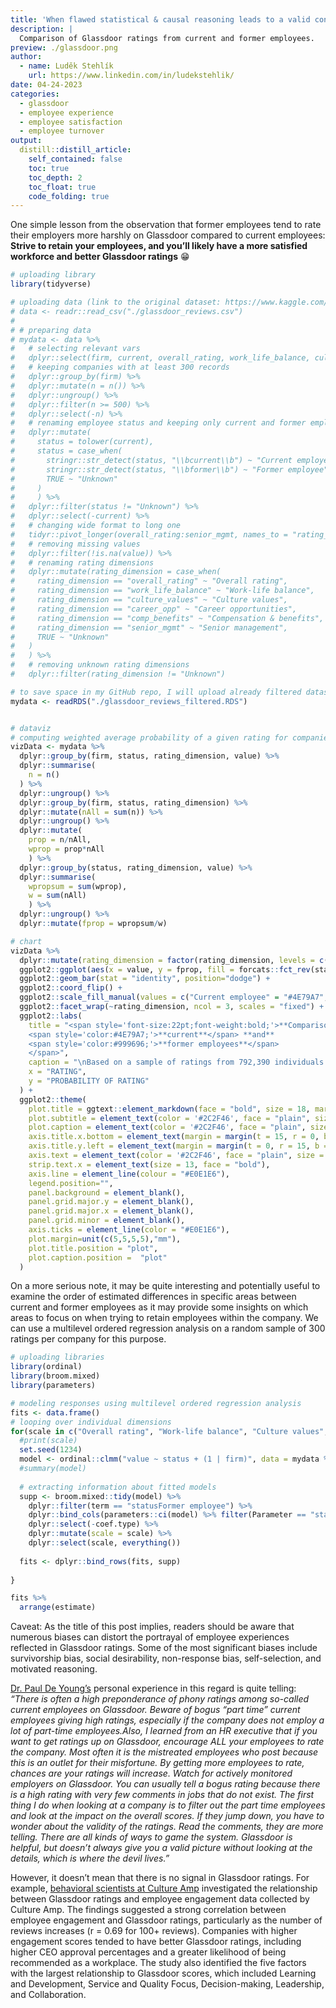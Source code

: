```yaml
---
title: 'When flawed statistical & causal reasoning leads to a valid conclusion anyway'
description: |
  Comparison of Glassdoor ratings from current and former employees.
preview: ./glassdoor.png
author:
  - name: Luděk Stehlík
    url: https://www.linkedin.com/in/ludekstehlik/
date: 04-24-2023
categories:
  - glassdoor
  - employee experience
  - employee satisfaction
  - employee turnover
output:
  distill::distill_article:
    self_contained: false
    toc: true
    toc_depth: 2
    toc_float: true
    code_folding: true
---
```


One simple lesson from the observation that former employees tend to rate their employers more harshly on Glassdoor compared to current employees: **Strive to retain your employees, and you'll likely have a more satisfied workforce and better Glassdoor ratings** 😁

```r

# uploading library
library(tidyverse)

# uploading data (link to the original dataset: https://www.kaggle.com/datasets/davidgauthier/glassdoor-job-reviews/code)
# data <- readr::read_csv("./glassdoor_reviews.csv")
# 
# # preparing data
# mydata <- data %>%
#   # selecting relevant vars
#   dplyr::select(firm, current, overall_rating, work_life_balance, culture_values, career_opp, comp_benefits, senior_mgmt) %>%
#   # keeping companies with at least 300 records
#   dplyr::group_by(firm) %>%
#   dplyr::mutate(n = n()) %>%
#   dplyr::ungroup() %>%
#   dplyr::filter(n >= 500) %>%
#   dplyr::select(-n) %>%
#   # renaming employee status and keeping only current and former employees
#   dplyr::mutate(
#     status = tolower(current),
#     status = case_when(
#       stringr::str_detect(status, "\\bcurrent\\b") ~ "Current employee",
#       stringr::str_detect(status, "\\bformer\\b") ~ "Former employee",
#       TRUE ~ "Unknown"
#     )
#     ) %>%
#   dplyr::filter(status != "Unknown") %>%
#   dplyr::select(-current) %>%
#   # changing wide format to long one
#   tidyr::pivot_longer(overall_rating:senior_mgmt, names_to = "rating_dimension", values_to = "value") %>%
#   # removing missing values
#   dplyr::filter(!is.na(value)) %>%
#   # renaming rating dimensions
#   dplyr::mutate(rating_dimension = case_when(
#     rating_dimension == "overall_rating" ~ "Overall rating",
#     rating_dimension == "work_life_balance" ~ "Work-life balance",
#     rating_dimension == "culture_values" ~ "Culture values",
#     rating_dimension == "career_opp" ~ "Career opportunities",
#     rating_dimension == "comp_benefits" ~ "Compensation & benefits",
#     rating_dimension == "senior_mgmt" ~ "Senior management",
#     TRUE ~ "Unknown"
#   )
#   ) %>%
#   # removing unknown rating dimensions
#   dplyr::filter(rating_dimension != "Unknown")

# to save space in my GitHub repo, I will upload already filtered dataset saved as .RDS file
mydata <- readRDS("./glassdoor_reviews_filtered.RDS")


# dataviz 
# computing weighted average probability of a given rating for companies in the sample
vizData <- mydata %>%
  dplyr::group_by(firm, status, rating_dimension, value) %>%
  dplyr::summarise(
    n = n()
  ) %>%
  dplyr::ungroup() %>%
  dplyr::group_by(firm, status, rating_dimension) %>%
  dplyr::mutate(nAll = sum(n)) %>%
  dplyr::ungroup() %>%
  dplyr::mutate(
    prop = n/nAll,
    wprop = prop*nAll
    ) %>%
  dplyr::group_by(status, rating_dimension, value) %>%
  dplyr::summarise(
    wpropsum = sum(wprop),
    w = sum(nAll)
    ) %>%
  dplyr::ungroup() %>%
  dplyr::mutate(fprop = wpropsum/w)

# chart
vizData %>%
  dplyr::mutate(rating_dimension = factor(rating_dimension, levels = c("Overall rating", "Work-life balance", "Culture values", "Career opportunities", "Compensation & benefits", "Senior management"))) %>%
  ggplot2::ggplot(aes(x = value, y = fprop, fill = forcats::fct_rev(status))) +
  ggplot2::geom_bar(stat = "identity", position="dodge") +
  ggplot2::coord_flip() +
  ggplot2::scale_fill_manual(values = c("Current employee" = "#4E79A7", "Former employee" = "gray")) +
  ggplot2::facet_wrap(~rating_dimension, ncol = 3, scales = "fixed") +
  ggplot2::labs(
    title = "<span style='font-size:22pt;font-weight:bold;'>**Comparison of Glassdoor ratings from** 
    <span style='color:#4E79A7;'>**current**</span> **and**
    <span style='color:#999696;'>**former employees**</span>
    </span>",
    caption = "\nBased on a sample of ratings from 792,390 individuals across 165 companies with more than 500 records each.\nThe values represent the weighted average probability of a given rating for companies in the sample.",
    x = "RATING",
    y = "PROBABILITY OF RATING"
  ) +
  ggplot2::theme(
    plot.title = ggtext::element_markdown(face = "bold", size = 18, margin=margin(0,0,20,0)),
    plot.subtitle = element_text(color = '#2C2F46', face = "plain", size = 16, margin=margin(0,0,20,0)),
    plot.caption = element_text(color = '#2C2F46', face = "plain", size = 11, hjust = 0),
    axis.title.x.bottom = element_text(margin = margin(t = 15, r = 0, b = 0, l = 0), color = '#2C2F46', face = "plain", size = 13, lineheight = 16, hjust = 0),
    axis.title.y.left = element_text(margin = margin(t = 0, r = 15, b = 0, l = 0), color = '#2C2F46', face = "plain", size = 13, lineheight = 16, hjust = 1),
    axis.text = element_text(color = '#2C2F46', face = "plain", size = 12, lineheight = 16),
    strip.text.x = element_text(size = 13, face = "bold"),
    axis.line = element_line(colour = "#E0E1E6"),
    legend.position="",
    panel.background = element_blank(),
    panel.grid.major.y = element_blank(),
    panel.grid.major.x = element_blank(),
    panel.grid.minor = element_blank(),
    axis.ticks = element_line(color = "#E0E1E6"),
    plot.margin=unit(c(5,5,5,5),"mm"), 
    plot.title.position = "plot",
    plot.caption.position =  "plot"
  )

```

On a more serious note, it may be quite interesting and potentially useful to examine the order of estimated differences in specific areas between current and former employees as it may provide some insights on which areas to focus on when trying to retain employees within the company. We can use a multilevel ordered regression analysis on a random sample of 300 ratings per company for this purpose.  

```r
# uploading libraries
library(ordinal)
library(broom.mixed)
library(parameters)

# modeling responses using multilevel ordered regression analysis
fits <- data.frame()
# looping over individual dimensions
for(scale in c("Overall rating", "Work-life balance", "Culture values", "Career opportunities", "Compensation & benefits", "Senior management")){
  #print(scale)
  set.seed(1234)
  model <- ordinal::clmm("value ~ status + (1 | firm)", data = mydata %>% dplyr::filter(rating_dimension == scale) %>% dplyr::mutate(value = factor(value,ordered = TRUE)) %>% dplyr::group_by(firm) %>% dplyr::sample_n(300) %>% dplyr::ungroup())
  #summary(model)
  
  # extracting information about fitted models
  supp <- broom.mixed::tidy(model) %>%
    dplyr::filter(term == "statusFormer employee") %>%
    dplyr::bind_cols(parameters::ci(model) %>% filter(Parameter == "statusFormer employee") %>% select(CI_low, CI_high)) %>%
    dplyr::select(-coef.type) %>%
    dplyr::mutate(scale = scale) %>%
    dplyr::select(scale, everything())
  
  fits <- dplyr::bind_rows(fits, supp)
  
}

fits %>%
  arrange(estimate)

```

Caveat: As the title of this post implies, readers should be aware that numerous biases can distort the portrayal of employee experiences reflected in Glassdoor ratings. Some of the most significant biases include survivorship bias, social desirability, non-response bias, self-selection, and motivated reasoning. 

[Dr. Paul De Young's](https://www.linkedin.com/in/pauldeyoungphd) personal experience in this regard is quite telling: *"There is often a high preponderance of phony ratings among so-called current employees on Glassdoor. Beware of bogus “part time” current employees giving high ratings, especially if the company does not employ a lot of part-time employees.Also, I learned from an HR executive that if you want to get ratings up on Glassdoor, encourage ALL your employees to rate the company. Most often it is the mistreated employees who post because this is an outlet for their misfortune. By getting more employees to rate, chances are your ratings will increase. Watch for actively monitored employers on Glassdoor. You can usually tell a bogus rating because there is a high rating with very few comments in jobs that do not exist. The first thing I do when looking at a company is to filter out the part time employees and look at the impact on the overall scores. If they jump down, you have to wonder about the validity of the ratings. Read the comments, they are more telling. There are all kinds of ways to game the system. Glassdoor is helpful, but doesn’t always give you a valid picture without looking at the details, which is where the devil lives."* 

However, it doesn't mean that there is no signal in Glassdoor ratings. For example, [behavioral scientists at Culture Amp](https://www.cultureamp.com/blog/improving-glassdoor-scores-engagement-data) investigated the relationship between Glassdoor ratings and employee engagement data collected by Culture Amp. The findings suggested a strong correlation between employee engagement and Glassdoor ratings, particularly as the number of reviews increases (r = 0.69 for 100+ reviews). Companies with higher engagement scores tended to have better Glassdoor ratings, including higher CEO approval percentages and a greater likelihood of being recommended as a workplace. The study also identified the five factors with the largest relationship to Glassdoor scores, which included Learning and Development, Service and Quality Focus, Decision-making, Leadership, and Collaboration.
